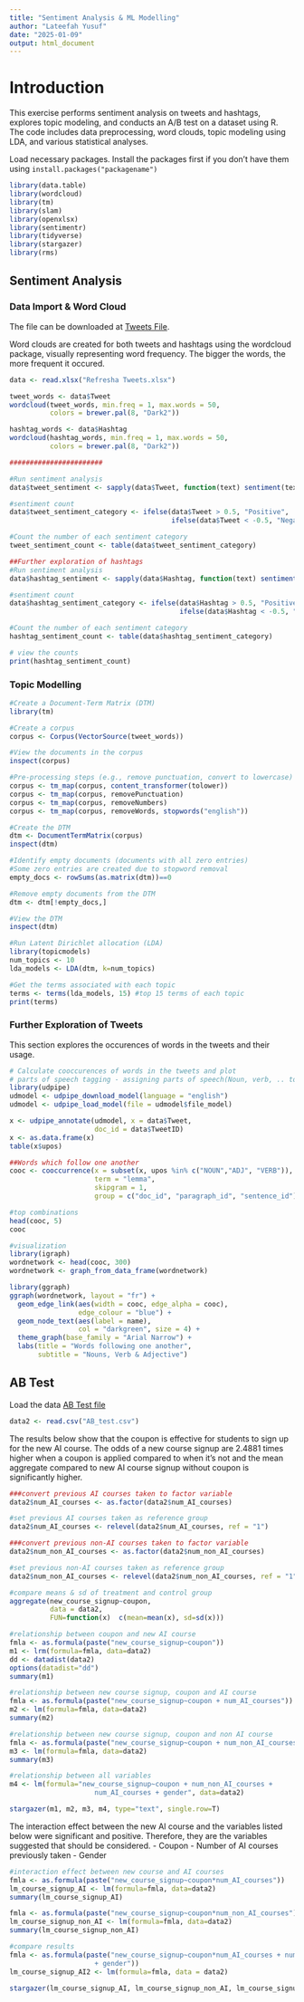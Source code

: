 ```yaml
---
title: "Sentiment Analysis & ML Modelling"
author: "Lateefah Yusuf"
date: "2025-01-09"
output: html_document
---
```


# Introduction
This exercise performs sentiment analysis on tweets and hashtags, explores topic modeling, and conducts an A/B test on a dataset using R. The code includes data preprocessing, word clouds, topic modeling using LDA, and various statistical analyses.

Load necessary packages. Install the packages first if you don't have them using `install.packages("packagename")`

```r
library(data.table)
library(wordcloud)
library(tm)
library(slam)
library(openxlsx)
library(sentimentr)
library(tidyverse)
library(stargazer)
library(rms)
```


## Sentiment Analysis

### Data Import & Word Cloud

The file can be downloaded at [Tweets File](Refresha Tweets.xlsx). 

Word clouds are created for both tweets and hashtags using the wordcloud package, visually representing word frequency. The bigger the words, the more frequent it occured.

```r
data <- read.xlsx("Refresha Tweets.xlsx")

tweet_words <- data$Tweet
wordcloud(tweet_words, min.freq = 1, max.words = 50,
          colors = brewer.pal(8, "Dark2"))

hashtag_words <- data$Hashtag
wordcloud(hashtag_words, min.freq = 1, max.words = 50,
          colors = brewer.pal(8, "Dark2"))

#######################

#Run sentiment analysis
data$tweet_sentiment <- sapply(data$Tweet, function(text) sentiment(text)$tweet_sentiment)

#sentiment count
data$tweet_sentiment_category <- ifelse(data$Tweet > 0.5, "Positive",
                                        ifelse(data$Tweet < -0.5, "Negative", "Neutral"))

#Count the number of each sentiment category
tweet_sentiment_count <- table(data$tweet_sentiment_category)

##Further exploration of hashtags
#Run sentiment analysis
data$hashtag_sentiment <- sapply(data$Hashtag, function(text) sentiment(text)$hashtag_sentiment)

#sentiment count
data$hashtag_sentiment_category <- ifelse(data$Hashtag > 0.5, "Positive",
                                          ifelse(data$Hashtag < -0.5, "Negative", "Neutral"))

#Count the number of each sentiment category
hashtag_sentiment_count <- table(data$hashtag_sentiment_category)

# view the counts 
print(hashtag_sentiment_count)
```

### Topic Modelling

```r
#Create a Document-Term Matrix (DTM)
library(tm)

#Create a corpus
corpus <- Corpus(VectorSource(tweet_words))

#View the documents in the corpus
inspect(corpus)

#Pre-processing steps (e.g., remove punctuation, convert to lowercase)
corpus <- tm_map(corpus, content_transformer(tolower))
corpus <- tm_map(corpus, removePunctuation)
corpus <- tm_map(corpus, removeNumbers)
corpus <- tm_map(corpus, removeWords, stopwords("english"))

#Create the DTM
dtm <- DocumentTermMatrix(corpus)
inspect(dtm)

#Identify empty documents (documents with all zero entries) 
#Some zero entries are created due to stopword removal
empty_docs <- rowSums(as.matrix(dtm))==0

#Remove empty documents from the DTM
dtm <- dtm[!empty_docs,]

#View the DTM
inspect(dtm)

#Run Latent Dirichlet allocation (LDA)
library(topicmodels)
num_topics <- 10
lda_models <- LDA(dtm, k=num_topics)

#Get the terms associated with each topic
terms <- terms(lda_models, 15) #top 15 terms of each topic
print(terms)
```

### Further Exploration of Tweets

This section explores the occurences of words in the tweets and their usage.

```r
# Calculate cooccurences of words in the tweets and plot
# parts of speech tagging - assigning parts of speech(Noun, verb, .. to token words)
library(udpipe)
udmodel <- udpipe_download_model(language = "english")
udmodel <- udpipe_load_model(file = udmodel$file_model)

x <- udpipe_annotate(udmodel, x = data$Tweet, 
                     doc_id = data$TweetID)
x <- as.data.frame(x)
table(x$upos)

##Words which follow one another
cooc <- cooccurrence(x = subset(x, upos %in% c("NOUN","ADJ", "VERB")), 
                     term = "lemma", 
                     skipgram = 1,
                     group = c("doc_id", "paragraph_id", "sentence_id"))

#top combinations
head(cooc, 5)
cooc

#visualization 
library(igraph)
wordnetwork <- head(cooc, 300)
wordnetwork <- graph_from_data_frame(wordnetwork)

library(ggraph)
ggraph(wordnetwork, layout = "fr") +
  geom_edge_link(aes(width = cooc, edge_alpha = cooc), 
                 edge_colour = "blue") +
  geom_node_text(aes(label = name), 
                 col = "darkgreen", size = 4) +
  theme_graph(base_family = "Arial Narrow") +
  labs(title = "Words following one another", 
       subtitle = "Nouns, Verb & Adjective")
```


## AB Test

Load the data [AB Test file](AB_test.csv)

```r
data2 <- read.csv("AB_test.csv")
```

The results below show that the coupon is effective for students to sign up for the new AI course. The odds of a new course signup are 2.4881 times higher when a coupon is applied compared to when it's not and the mean aggregate compared to new AI course signup without coupon is significantly higher.

```r
###convert previous AI courses taken to factor variable
data2$num_AI_courses <- as.factor(data2$num_AI_courses)

#set previous AI courses taken as reference group
data2$num_AI_courses <- relevel(data2$num_AI_courses, ref = "1")

###convert previous non-AI courses taken to factor variable
data2$num_non_AI_courses <- as.factor(data2$num_non_AI_courses)

#set previous non-AI courses taken as reference group
data2$num_non_AI_courses <- relevel(data2$num_non_AI_courses, ref = "1")

#compare means & sd of treatment and control group
aggregate(new_course_signup~coupon,
          data = data2,
          FUN=function(x)  c(mean=mean(x), sd=sd(x)))

#relationship between coupon and new AI course
fmla <- as.formula(paste("new_course_signup~coupon"))
m1 <- lrm(formula=fmla, data=data2)
dd <- datadist(data2)
options(datadist="dd")
summary(m1)

#relationship between new course signup, coupon and AI course
fmla <- as.formula(paste("new_course_signup~coupon + num_AI_courses"))
m2 <- lm(formula=fmla, data=data2)
summary(m2)

#relationship between new course signup, coupon and non AI course
fmla <- as.formula(paste("new_course_signup~coupon + num_non_AI_courses"))
m3 <- lm(formula=fmla, data=data2)
summary(m3)

#relationship between all variables
m4 <- lm(formula="new_course_signup~coupon + num_non_AI_courses +
                     num_AI_courses + gender", data=data2)

stargazer(m1, m2, m3, m4, type="text", single.row=T)
```

The interaction effect between the new AI course and the variables listed below were significant and positive. Therefore, they are the variables suggested that should be considered.
- Coupon
- Number of AI courses previously taken 
- Gender

```r
#interaction effect between new course and AI courses
fmla <- as.formula(paste("new_course_signup~coupon*num_AI_courses"))
lm_course_signup_AI <- lm(formula=fmla, data=data2)
summary(lm_course_signup_AI)

fmla <- as.formula(paste("new_course_signup~coupon*num_non_AI_courses"))
lm_course_signup_non_AI <- lm(formula=fmla, data=data2)
summary(lm_course_signup_non_AI)

#compare results
fmla <- as.formula(paste("new_course_signup~coupon*num_AI_courses + num_non_AI_courses +
                     + gender"))
lm_course_signup_AI2 <- lm(formula=fmla, data = data2)

stargazer(lm_course_signup_AI, lm_course_signup_non_AI, lm_course_signup_AI2, type="text", single.row=T) 
```

